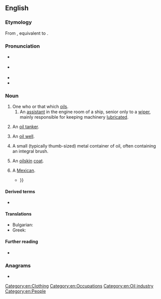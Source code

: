 ==English==

===Etymology===
From {{inh|en|enm|oyler}}, equivalent to {{suf|en|oil|er|id2=agent noun}}.

===Pronunciation===
* {{a|GA}} {{IPA|en|/ˈɔɪlɚ/}}
* {{a|RP}} {{IPA|en|/ˈɔɪlə/}}
* {{rhymes|en|ɔɪlə(ɹ)|s=2}}
* {{homophones|en|Euler}}

===Noun===
{{en-noun}}

# One who or that which [[oil]]s.
## An [[assistant]] in the engine room of a ship, senior only to a [[wiper]], mainly responsible for keeping machinery [[lubricate]]d.
# {{lb|en|nautical}} An [[oil tanker]].
# An [[oil well]].
# {{lb|en|firearms}} A small (typically thumb-sized) metal container of oil, often containing an integral brush.
# {{lb|en|informal}} An [[oilskin]] [[coat]].
# {{lb|en|US|ethnic slur}} A [[Mexican]].
#: {{syn|en|greaser}}
#* {{quote-book|en|title=Arizona Nights|author=Stewart Edward White|year=1907|chapter=4|url=https://www.gutenberg.org/cache/epub/753/pg753-images.html|passage=There were a lot of renegades down towards the Mexican line who made a raid once in a while, and a few '''oilers''' livin' near had water holes in the foothills, {{...}}}}

====Derived terms====
* {{l|en|flange oiler}}

====Translations====
{{trans-see|ship|oil tanker}}

{{trans-see|oil well|oil well}}

{{trans-top|ship operative}}
* Bulgarian: {{t|bg|мазач|m}}
* Greek: {{t+|el|λαδάς|m}}
{{trans-mid}}
{{trans-bottom}}

====Further reading====
* {{pedialite}}

===Anagrams===
* {{anagrams|en|a=eilor|El Rio|Le Roi|LeRoi|Leroi|Loire|Lorie|oriel|reoil}}

[[Category:en:Clothing]]
[[Category:en:Occupations]]
[[Category:en:Oil industry]]
[[Category:en:People]]